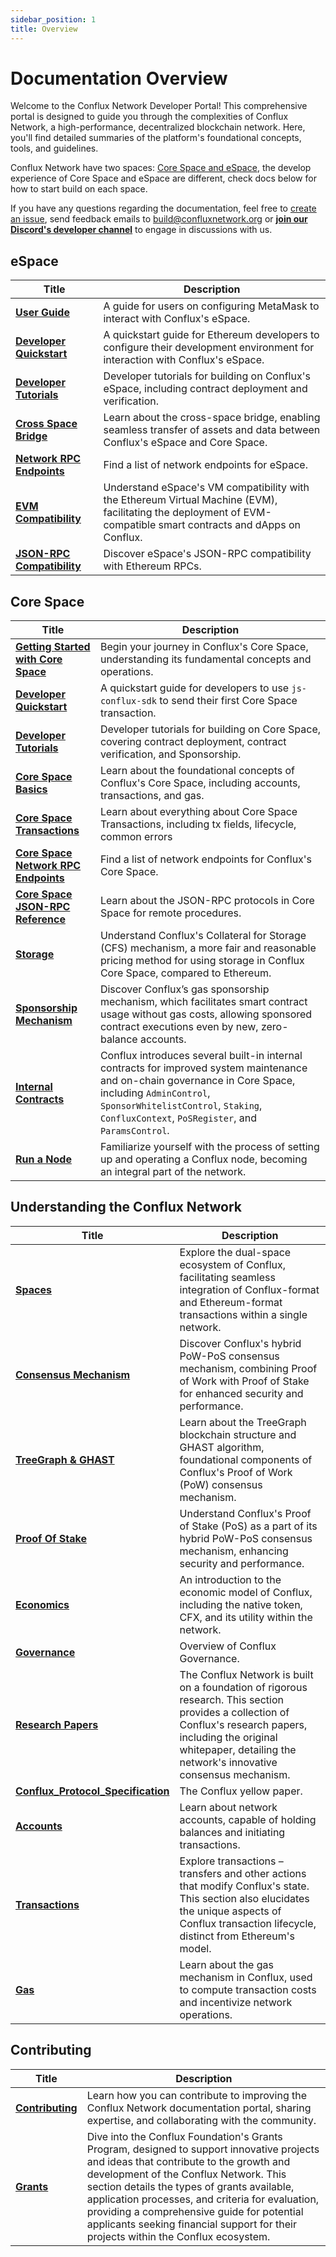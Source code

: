 ```yaml
---
sidebar_position: 1
title: Overview
---
```


# Documentation Overview

Welcome to the Conflux Network Developer Portal! This comprehensive portal is designed to guide you through the complexities of Conflux Network, a high-performance, decentralized blockchain network. Here, you'll find detailed summaries of the platform's foundational concepts, tools, and guidelines.

Conflux Network have two spaces: [Core Space and eSpace](/docs/overview/space-intro), the develop experience of Core Space and eSpace are different, check docs below for how to start build on each space.

If you have any questions regarding the documentation, feel free to [create an issue](https://github.com/Conflux-Chain/conflux-documentation/issues), send feedback emails to [build@confluxnetwork.org](mailto:build@confluxnetwork.org) or [**join our Discord's developer channel**](https://discord.gg/conflux-network-707952293412339843) to engage in discussions with us.

## **eSpace**

|Title|Description|
|---|---|
| [**User Guide**](../espace/UserGuide.md)| A guide for users on configuring MetaMask to interact with Conflux's eSpace.|
| [**Developer Quickstart**](../espace/DeveloperQuickstart.md) | A quickstart guide for Ethereum developers to configure their development environment for interaction with Conflux's eSpace.|
| [**Developer Tutorials**](/docs/category/tutorials-1) | Developer tutorials for building on Conflux's eSpace, including contract deployment and verification.|
| [**Cross Space Bridge**](../espace/build/cross-space-bridge.md) | Learn about the cross-space bridge, enabling seamless transfer of assets and data between Conflux's eSpace and Core Space.  |
| [**Network RPC Endpoints**](../espace/network-endpoints.md) | Find a list of network endpoints for eSpace.|
| [**EVM Compatibility**](../espace/build/evm-compatibility.md) | Understand eSpace's VM compatibility with the Ethereum Virtual Machine (EVM), facilitating the deployment of EVM-compatible smart contracts and dApps on Conflux. |
| [**JSON-RPC Compatibility**](../espace/build/jsonrpc-compatibility.md) | Discover eSpace's JSON-RPC compatibility with Ethereum RPCs.|


## **Core Space**

| Title| Description|
|---|---|
| [**Getting Started with Core Space**](../core/getting-started/getting-started.mdx)| Begin your journey in Conflux's Core Space, understanding its fundamental concepts and operations.|
| [**Developer Quickstart**](../core/core-developer-quickstart.md)| A quickstart guide for developers to use `js-conflux-sdk` to send their first Core Space transaction.|
| [**Developer Tutorials**](/docs/category/tutorials)| Developer tutorials for building on Core Space, covering contract deployment, contract verification, and Sponsorship.|
| [**Core Space Basics**](/docs/category/core-space-basics)| Learn about the foundational concepts of Conflux's Core Space, including accounts, transactions, and gas.|
| [**Core Space Transactions**](/docs/core/core-space-basics/transactions/overview)| Learn about everything about Core Space Transactions, including tx fields, lifecycle, common errors|
| [**Core Space Network RPC Endpoints**](../core/core-endpoints.md)| Find a list of network endpoints for Conflux's Core Space.|
| [**Core Space JSON-RPC Reference**](../core/build/json-rpc/json-rpc.mdx)| Learn about the JSON-RPC protocols in Core Space for remote procedures.|
| [**Storage**](../core/core-space-basics/storage.md)| Understand Conflux's Collateral for Storage (CFS) mechanism, a more fair and reasonable pricing method for using storage in Conflux Core Space, compared to Ethereum.|
| [**Sponsorship Mechanism**](../core/core-space-basics/sponsor-mechanism.md) | Discover Conflux’s gas sponsorship mechanism, which facilitates smart contract usage without gas costs, allowing sponsored contract executions even by new, zero-balance accounts.|
| [**Internal Contracts**](../core/core-space-basics/internal-contracts/internal-contracts.mdx) | Conflux introduces several built-in internal contracts for improved system maintenance and on-chain governance in Core Space, including `AdminControl`, `SponsorWhitelistControl`, `Staking`, `ConfluxContext`, `PoSRegister`, and `ParamsControl`. |
| [**Run a Node**](../general/run-a-node/Overview.md)| Familiarize yourself with the process of setting up and operating a Conflux node, becoming an integral part of the network.

## **Understanding the Conflux Network**

|Title|Description|
|---|---|
| [**Spaces**](../general/conflux-basics/spaces.md)| Explore the dual-space ecosystem of Conflux, facilitating seamless integration of Conflux-format and Ethereum-format transactions within a single network.|
| [**Consensus Mechanism**](../general/conflux-basics/consensus-mechanisms/consensus-mechanisms.md)| Discover Conflux's hybrid PoW-PoS consensus mechanism, combining Proof of Work with Proof of Stake for enhanced security and performance.|
| [**TreeGraph & GHAST**](../general/conflux-basics/consensus-mechanisms/proof-of-work/proof-of-work.mdx) | Learn about the TreeGraph blockchain structure and GHAST algorithm, foundational components of Conflux's Proof of Work (PoW) consensus mechanism.|
| [**Proof Of Stake**](../general/conflux-basics/consensus-mechanisms/proof-of-stake/pos_overview.md) | Understand Conflux's Proof of Stake (PoS) as a part of its hybrid PoW-PoS consensus mechanism, enhancing security and performance.|
| [**Economics**](../general/conflux-basics/economics.md)| An introduction to the economic model of Conflux, including the native token, CFX, and its utility within the network.|
| [**Governance**](../general/conflux-basics/conflux-governance/governance-overview.md) | Overview of Conflux Governance.|
| [**Research Papers**](../general/conflux-basics/additional-resources/papers.md) | The Conflux Network is built on a foundation of rigorous research. This section provides a collection of Conflux's research papers, including the original whitepaper, detailing the network's innovative consensus mechanism.|
| [**Conflux_Protocol_Specification**](https://confluxnetwork.org/files/Conflux_Protocol_Specification.pdf) | The Conflux yellow paper.|
| [**Accounts**](../general/conflux-basics/accounts.md)| Learn about network accounts, capable of holding balances and initiating transactions.|
| [**Transactions**](../general/conflux-basics/transactions.md)| Explore transactions – transfers and other actions that modify Conflux's state. This section also elucidates the unique aspects of Conflux transaction lifecycle, distinct from Ethereum's model.|
| [**Gas**](../general/conflux-basics/gas.md)| Learn about the gas mechanism in Conflux, used to compute transaction costs and incentivize network operations.|

## Contributing

| Title| Description|
|---|---|
| [**Contributing**](../general/CONTRIBUTING.md)| Learn how you can contribute to improving the Conflux Network documentation portal, sharing expertise, and collaborating with the community.|
| [**Grants**](../general/build/grants.md)| Dive into the Conflux Foundation's Grants Program, designed to support innovative projects and ideas that contribute to the growth and development of the Conflux Network. This section details the types of grants available, application processes, and criteria for evaluation, providing a comprehensive guide for potential applicants seeking financial support for their projects within the Conflux ecosystem.|
